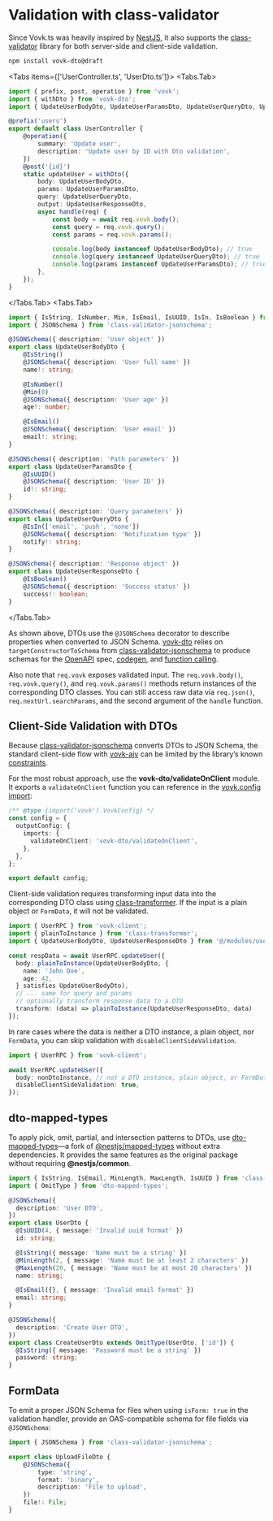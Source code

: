 
# Validation with class-validator

Since Vovk.ts was heavily inspired by [NestJS](https://nestjs.com/), it also supports the [class-validator](https://www.npmjs.com/package/class-validator) library for both server-side and client-side validation.

```sh npm2yarn
npm install vovk-dto@draft
```

<Tabs items={['UserController.ts', 'UserDto.ts']}>
  <Tabs.Tab>
  
```ts filename="src/modules/user/UserController.ts"
import { prefix, post, operation } from 'vovk';
import { withDto } from 'vovk-dto';
import { UpdateUserBodyDto, UpdateUserParamsDto, UpdateUserQueryDto, UpdateUserResponseDto } from './UserDto';

@prefix('users')
export default class UserController {
    @operation({
        summary: 'Update user',
        description: 'Update user by ID with Dto validation',
    })
    @post('{id}')
    static updateUser = withDto({
        body: UpdateUserBodyDto,
        params: UpdateUserParamsDto,
        query: UpdateUserQueryDto,
        output: UpdateUserResponseDto,
        async handle(req) {
            const body = await req.vovk.body();
            const query = req.vovk.query();
            const params = req.vovk.params();

            console.log(body instanceof UpdateUserBodyDto); // true
            console.log(query instanceof UpdateUserQueryDto); // true
            console.log(params instanceof UpdateUserParamsDto); // true
        },
    });
}
```
  </Tabs.Tab>
  <Tabs.Tab>
  
```ts filename="src/modules/user/UserDto.ts"
import { IsString, IsNumber, Min, IsEmail, IsUUID, IsIn, IsBoolean } from 'class-validator';
import { JSONSchema } from 'class-validator-jsonschema';

@JSONSchema({ description: 'User object' })
export class UpdateUserBodyDto {
    @IsString()
    @JSONSchema({ description: 'User full name' })
    name!: string;

    @IsNumber()
    @Min(0)
    @JSONSchema({ description: 'User age' })
    age!: number;

    @IsEmail()
    @JSONSchema({ description: 'User email' })
    email!: string;
}

@JSONSchema({ description: 'Path parameters' })
export class UpdateUserParamsDto {
    @IsUUID()
    @JSONSchema({ description: 'User ID' })
    id!: string;
}

@JSONSchema({ description: 'Query parameters' })
export class UpdateUserQueryDto {
    @IsIn(['email', 'push', 'none'])
    @JSONSchema({ description: 'Notification type' })
    notify!: string;
}

@JSONSchema({ description: 'Response object' })
export class UpdateUserResponseDto {
    @IsBoolean()
    @JSONSchema({ description: 'Success status' })
    success!: boolean;
}
```
  
  </Tabs.Tab>
</Tabs>

As shown above, DTOs use the `@JSONSchema` decorator to describe properties when converted to JSON Schema. [vovk-dto](https://www.npmjs.com/package/vovk-dto) relies on `targetConstructorToSchema` from [class-validator-jsonschema](https://www.npmjs.com/package/class-validator-jsonschema) to produce schemas for the [OpenAPI](/openapi) spec, [codegen](/codegen), and [function calling](/function-calling).

Also note that `req.vovk` exposes validated input. The `req.vovk.body()`, `req.vovk.query()`, and `req.vovk.params()` methods return instances of the corresponding DTO classes. You can still access raw data via `req.json()`, `req.nextUrl.searchParams`, and the second argument of the `handle` function.

<a name="validateonclient" />

## Client-Side Validation with DTOs

Because [class-validator-jsonschema](https://www.npmjs.com/package/class-validator-jsonschema) converts DTOs to JSON Schema, the standard client-side flow with [vovk-ajv](/validation/client) can be limited by the library’s known [constraints](https://www.npmjs.com/package/class-validator-jsonschema#limitations).

For the most robust approach, use the **vovk-dto/validateOnClient** module. It exports a `validateOnClient` function you can reference in the [vovk.config](/config) [import](/imports#validateonclient):

```ts filename="vovk.config.mjs"
/** @type {import('vovk').VovkConfig} */
const config = {
  outputConfig: {
    imports: {
      validateOnClient: 'vovk-dto/validateOnClient',
    },
  },
};

export default config;
```

Client-side validation requires transforming input data into the corresponding DTO class using [class-transformer](https://www.npmjs.com/package/class-transformer). If the input is a plain object or `FormData`, it will not be validated.

```ts
import { UserRPC } from 'vovk-client';
import { plainToInstance } from 'class-transformer';
import { UpdateUserBodyDto, UpdateUserResponseDto } from '@/modules/user/UserDto';

const respData = await UserRPC.updateUser({
  body: plainToInstance(UpdateUserBodyDto, {
    name: 'John Doe',
    age: 42,
  } satisfies UpdateUserBodyDto),
  // ... same for query and params
  // optionally transform response data to a DTO
  transform: (data) => plainToInstance(UpdateUserResponseDto, data)
});
```

In rare cases where the data is neither a DTO instance, a plain object, nor `FormData`, you can skip validation with `disableClientSideValidation`.

```ts
import { UserRPC } from 'vovk-client';

await UserRPC.updateUser({
  body: nonDtoInstance, // not a DTO instance, plain object, or FormData
  disableClientSideValidation: true,
});
```

## dto-mapped-types

To apply pick, omit, partial, and intersection patterns to DTOs, use [dto-mapped-types](https://www.npmjs.com/package/dto-mapped-types)—a fork of [@nestjs/mapped-types](https://www.npmjs.com/package/@nestjs/mapped-types) without extra dependencies. It provides the same features as the original package without requiring **@nestjs/common**.

```ts filename="src/modules/user/UserDto.ts"
import { IsString, IsEmail, MinLength, MaxLength, IsUUID } from 'class-validator';
import { OmitType } from 'dto-mapped-types';

@JSONSchema({
  description: 'User DTO',
})
export class UserDto {
  @IsUUID(4, { message: 'Invalid uuid format' })
  id: string;

  @IsString({ message: 'Name must be a string' })
  @MinLength(2, { message: 'Name must be at least 2 characters' })
  @MaxLength(20, { message: 'Name must be at most 20 characters' })
  name: string;

  @IsEmail({}, { message: 'Invalid email format' })
  email: string;
}

@JSONSchema({
  description: 'Create User DTO',
})
export class CreateUserDto extends OmitType(UserDto, ['id']) {
  @IsString({ message: 'Password must be a string' })
  password: string;
}
```

## FormData

To emit a proper JSON Schema for files when using `isForm: true` in the validation handler, provide an OAS-compatible schema for file fields via `@JSONSchema`:

```ts {6}
import { JSONSchema } from 'class-validator-jsonschema';

export class UploadFileDto {
    @JSONSchema({
        type: 'string',
        format: 'binary',
        description: 'File to upload',
    })
    file!: File;
}
```